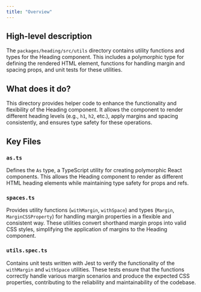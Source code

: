 ```yaml
---
title: "Overview"
---
```


## High-level description
The `packages/heading/src/utils` directory contains utility functions and types for the Heading component. This includes a polymorphic type for defining the rendered HTML element, functions for handling margin and spacing props, and unit tests for these utilities.

## What does it do?
This directory provides helper code to enhance the functionality and flexibility of the Heading component. It allows the component to render different heading levels (e.g., `h1`, `h2`, etc.), apply margins and spacing consistently, and ensures type safety for these operations.

## Key Files

### `as.ts`
Defines the `As` type, a TypeScript utility for creating polymorphic React components. This allows the Heading component to render as different HTML heading elements while maintaining type safety for props and refs.

### `spaces.ts`
Provides utility functions (`withMargin`, `withSpace`) and types (`Margin`, `MarginCSSProperty`) for handling margin properties in a flexible and consistent way. These utilities convert shorthand margin props into valid CSS styles, simplifying the application of margins to the Heading component.

### `utils.spec.ts`
Contains unit tests written with Jest to verify the functionality of the `withMargin` and `withSpace` utilities. These tests ensure that the functions correctly handle various margin scenarios and produce the expected CSS properties, contributing to the reliability and maintainability of the codebase. 

